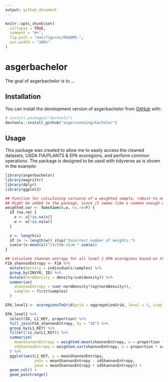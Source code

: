 ```yaml
---
output: github_document
---
```


<!-- README.md is generated from README.Rmd. Please edit that file -->

```r
knitr::opts_chunk$set(
  collapse = TRUE,
  comment = "#>",
  fig.path = "man/figures/README-",
  out.width = "100%"
)
```

# asgerbachelor

<!-- badges: start -->
<!-- badges: end -->

The goal of asgerbachelor is to ...

## Installation

You can install the development version of asgerbachelor from [GitHub](https://github.com/) with:

``` r
# install.packages("devtools")
devtools::install_github("asgersvenning/bachelor")
```

## Usage
This package was created to allow me to easily access the cleaned datasets, USDA FIA/PLANTS & EPA ecoregions, and perform common operations. The package is designed to be used with tidyverse as is shown in the example:

```r
library(asgerbachelor)
library(magrittr)
library(dplyr)
library(ggplot2)

## Function for calculating variance of a weighted sample, robust to non-normalized weights.
## Might be added to the package, since it seems like a common enough operation, even though it is not directly linked to my project.
weighted.var <- function(x,w, na.rm=F) {
  if (na.rm) {
    x <- x[!is.na(x)]
    w <- w[!is.na(w)]
  }
  
  n <- length(x)
  if (n != length(w)) stop("Incorrect number of weights.")
  sum(w*(x-mean(x))^2)/((n-1)/n * sum(w))
}

## Calculate shannon entropy for all level 1 EPA ecoregions based on the FIA dataset
FIA_shannonEntropy <- FIA %>% 
  mutate(density = individuals/samples) %>% 
  group_by(INVYR, ID) %>% 
  mutate(normDensity = density/sum(density)) %>% 
  summarize(
    shannonEntropy = sum(-normDensity*log(normDensity)),
    samples = first(samples)
  )

EPA_level1 <- ecoregionsToGrid(grid = aggregationGrid, level = 1, simplify = 2500)

EPA_level1 %>% 
  select(ID, L1_KEY, proportion) %>% 
  full_join(FIA_shannonEntropy, by = "ID") %>% 
  group_by(L1_KEY) %>% 
  filter(!is.na(L1_KEY)) %>% 
  summarize(
    meanShannonEntropy = weighted.mean(shannonEntropy, w = proportion * samples, na.rm = T),
    sdShannonEntropy = weighted.var(shannonEntropy, w = proportion * samples, na.rm = T)
  ) %>% 
  ggplot(aes(L1_KEY, y = meanShannonEntropy,
             ymin = meanShannonEntropy - sdShannonEntropy,
             ymax = meanShannonEntropy + sdShannonEntropy)) +
  geom_col() +
  geom_pointrange()
```
